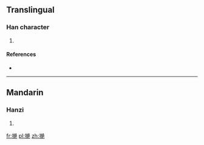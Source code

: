 ==Translingual==

===Han character===
{{Han char|rn=64|rad=手|as=12|sn=15|four=|canj=手女火山 (QVFU)|ids=⿰[[扌]][[絕]]}}

# {{defn|Han|sort=手12}}

====References====
* {{Han ref|kx=0455.130|dkj=12729|dj=0804.190|hdz=31965.030|uh=64A7|ud=25767}}

----

==Mandarin==

===Hanzi===
{{cmn-hanzi|pin=[[jué]] ([[jue2]])|wg=chüeh<sup>2</sup>}}

# {{defn|lang=cmn|sort=手12}}

[[fr:撧]]
[[pl:撧]]
[[zh:撧]]